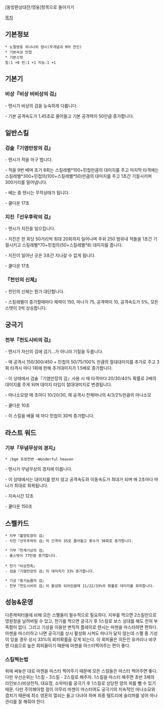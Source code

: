 [동방환상대전/영웅]항목으로 돌아가기

[[목차]]
== 기본정보 ==
 * 노멀영웅 히나나위 텐시(무개념과 M의 천인)
 * 기본속성 민첩
 * 기본스텟
 힘:1 +0 민:1 +1 지능:1 +1

== 기본기 == 

=== 비상『비상 비비상의 검』 ===

- 텐시가 비상의 검을 능숙하게 다룹니다.

- 기본 공격속도가 1.45초로 줄어들고 기본 공격력이 50만큼 증가합니다.

== 일반스킬 == 
=== 검술『기염만장의 검』 ===

- 텐시가 적을 마구 벱니다.

- 적을 9번 베며 초기 8회는 스킬레벨*100+민첩만큼의 대미지를 주고 마지막 타격에는 스킬레벨*300+민첩의(100+스킬레벨*50)만큼의 대미지를 주고 1초간 기절시키며 300거리를 밀어냅니다.

- 베는 중 텐시는 무적상태가 됩니다.

- 쿨다운 17초

=== 지진『선우후락의 검』 === 

- 텐시가 지진을 일으킵니다.

- 지진은 한 회당 50거리씩 최대 20회까지 일어나며 주위 250 범위내 적들을 1초간 기절시키고 스킬레벨*70+민첩의(50+스킬레벨*8) 대미지를 줍니다.

- 지진이 일어난 곳은 3초간 지나갈 수 없게 됩니다.

- 쿨다운 17초

=== 『천인의 신체』 ===

- 천인의 신체는 뭔가 대단합니다.

- 스킬레벨이 증가할때마다 체력이 150, 마나가 75, 공격력이 10, 공격속도가 5%, 모든스텟이 3씩 상승합니다.

== 궁극기 ==
=== 천부『천도시비의 검』 ===

- 텐시가 자신의 검에 검기...가 아니라 기질을 두릅니다.

- 매 공격시 150/300/450 + 민첩의 50/75/100% 만큼의 절대대미지를 추가로 주고 3회 타격시 마다 1회에 한해 추가대미지가 1.5배로 증가합니다.

- 이 상태에서 검술『기염만장의 검』사용 시 매 타격마다 20/30/40% 확률로 2배의 대미지를 주게 되며 대미지 타입이 절대대미지로 변경됩니다.

- 마나소모량 매 초마다 10/20/30, 매 공격시 전체마나의 4/3/2%만큼의 마나소모

- 쿨다운 10초

- 이 스킬을 배울 때 마다 민첩이 30씩 증가합니다.

== 라스트 워드 ==
=== 기부『무념무상의 경지』 ===
 * ♪bgm 유정천변 ~Wonderful heaven

- 텐시가 무념무상의 경지에 이릅니다.

- 이 상태에서는 대미지를 받지 않고 공격속도와 이동속도가 최대가 되며 매 2초마다 마나가 최대로 회복됩니다.

- 지속시간 12초

- 쿨다운 150초

== 스펠카드 ==

 * 지부『불양토양의 검』
 - 지진『선우후락의 검』의 간격이 35로 줄어들고 횟수가 30회로 증가합니다.

 * 기부『천계기상의 검』
 - 올스텟이 77만큼 증가합니다.
 
 * 천기『비상천촉』
 - 검술『기염만장의 검』의 대미지가 33% 증가합니다.

 * 기성『용기늠름의 검』
 - 천부『천도시비의 검』이 활성화 되어있을때 11/22/33%의 확률로 대미지를 회피합니다.

== 성능&운영 ==
다른캐릭터들에 비해 모든 스펠들이 필수적으로 필요하다. 지부를 먹으면 2스킬만으로 영원정을 날려버릴 수 있고, 천기를 먹으면 궁극기 후 1스킬로 보스 상대를 해도 전혀 부족함이 없다. 
그리고 기성을 이용한 변칙적 플레이로 텐시는 마젠을 마스터하면 편하다. 마젠을 마스터하고 나면 궁극기를 상시 활성화 시켜도 마나가 달지 않는데 스펠 중 기성이 있을 경우 상시 33%의 회피확률을 갖게 되는다. 이 회피율은 히든인 유카리나 뱌쿠렌 다음으로 높은 회피율이기 때문에 마젠을 마스터찍어주는 편이 좋다.

=== 스킬찍는법 ===
위에 써놓은 대로 마젠을 마스터 찍어주기 때문에 모든 스킬들은 마스터 찍어주면 좋다. 다만 우선순위는 1스킬 - 3스킬 - 2스킬로 해주자. 1스킬을 마스터 해주면 초반 3체의 라인보스(비상천칙, 대요정, 소악마)를 궁극기 후 1스킬로 상당한 양의 피를 뺄 수 있기 때문. 다만 주의해야할 점이 아무리 마젠이 마스터여도 궁극기의 지속적인 마나소모와 겹치기 때문에 최소 영혼의 열쇠는 들고 다녀야 하며 최종 템트리에 슬리퍼를 넣어 마나 관리를 잘 해줘야 한다.
